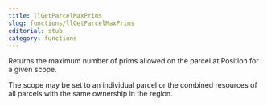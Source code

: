 ```yaml
---
title: llGetParcelMaxPrims
slug: functions/llGetParcelMaxPrims
editorial: stub
category: functions
---
```


<LSLFunction name="llGetParcelMaxPrims"/>

Returns the maximum number of prims allowed on the parcel at Position for a given scope.

The scope may be set to an individual parcel or the combined resources of all parcels with the same ownership in the region.
